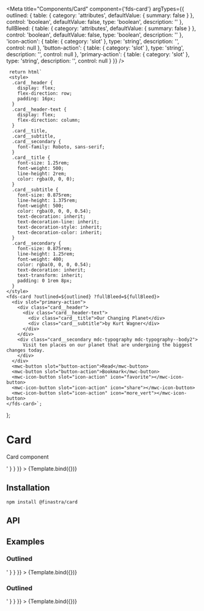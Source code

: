 


<Meta
  title="Components/Card"
  component={'fds-card'}
  argTypes={{
    outlined: {
      table: {
        category: 'attributes',
        defaultValue: { summary: false }
      },
      control: 'boolean',
      defaultValue: false,
      type: 'boolean',
      description: ''
    },
    fullBleed: {
      table: {
        category: 'attributes',
        defaultValue: { summary: false }
      },
      control: 'boolean',
      defaultValue: false,
      type: 'boolean',
      description: ''
    },
    'icon-action': {
      table: {
        category: 'slot'
      },
      type: 'string',
      description: '',
      control: null
    },
    'button-action': {
      table: {
        category: 'slot'
      },
      type: 'string',
      description: '',
      control: null
    },
    'primary-action': {
      table: {
        category: 'slot'
      },
      type: 'string',
      description: '',
      control: null
    }
  }}
/>

     return html`
     <style>
      .card__header {
        display: flex;
        flex-direction: row;
        padding: 16px;
      }
      .card__header-text {
        display: flex;
        flex-direction: column;
      }
      .card__title,
      .card__subtitle,
      .card__secondary {
        font-family: Roboto, sans-serif;
      }
      .card__title {
        font-size: 1.25rem;
        font-weight: 500;
        line-height: 2rem;
        color: rgba(0, 0, 0);
      }
      .card__subtitle {
        font-size: 0.875rem;
        line-height: 1.375rem;
        font-weight: 500;
        color: rgba(0, 0, 0, 0.54);
        text-decoration: inherit;
        text-decoration-line: inherit;
        text-decoration-style: inherit;
        text-decoration-color: inherit;
      }
      .card__secondary {
        font-size: 0.875rem;
        line-height: 1.25rem;
        font-weight: 400;
        color: rgba(0, 0, 0, 0.54);
        text-decoration: inherit;
        text-transform: inherit;
        padding: 0 1rem 8px;
      }
    </style>
    <fds-card ?outlined=${outlined} ?fullBleed=${fullBleed}>
      <div slot="primary-action">
        <div class="card__header">
          <div class="card__header-text">
            <div class="card__title">Our Changing Planet</div>
            <div class="card__subtitle">by Kurt Wagner</div>
          </div>
        </div>
        <div class="card__secondary mdc-typography mdc-typography--body2">
          Visit ten places on our planet that are undergoing the biggest changes today.
        </div>
      </div>
      <mwc-button slot="button-action">Read</mwc-button>
      <mwc-button slot="button-action">Bookmark</mwc-button>
      <mwc-icon-button slot="icon-action" icon="favorite"></mwc-icon-button>
      <mwc-icon-button slot="icon-action" icon="share"></mwc-icon-button>
      <mwc-icon-button slot="icon-action" icon="more_vert"></mwc-icon-button>
    </fds-card>`;
};

# Card

Card component

<Canvas>
  <Story
    name="Default"
    args={{ fullBleed: true }}
    parameters={{
      docs: {
        source: {
          code: '<fds-card></fds-card>'
        }
      }
    }}
  >
    {Template.bind({})}
  </Story>
</Canvas>

## Installation

```
npm install @finastra/card

```

## API

<ArgsTable of="." story="^" />

## Examples

### Outlined

<Canvas>
  <Story
    name="outlined"
    args={{ outlined: true }}
    parameters={{
      docs: {
        source: {
          code: '<fds-card></fds-card>'
        }
      }
    }}
  >
    {Template.bind({})}
  </Story>
</Canvas>

### Outlined

<Canvas>
  <Story
    name="fullBleed"
    args={{ fullBleed: true }}
    parameters={{
      docs: {
        source: {
          code: '<fds-card></fds-card>'
        }
      }
    }}
  >
    {Template.bind({})}
  </Story>
</Canvas>

